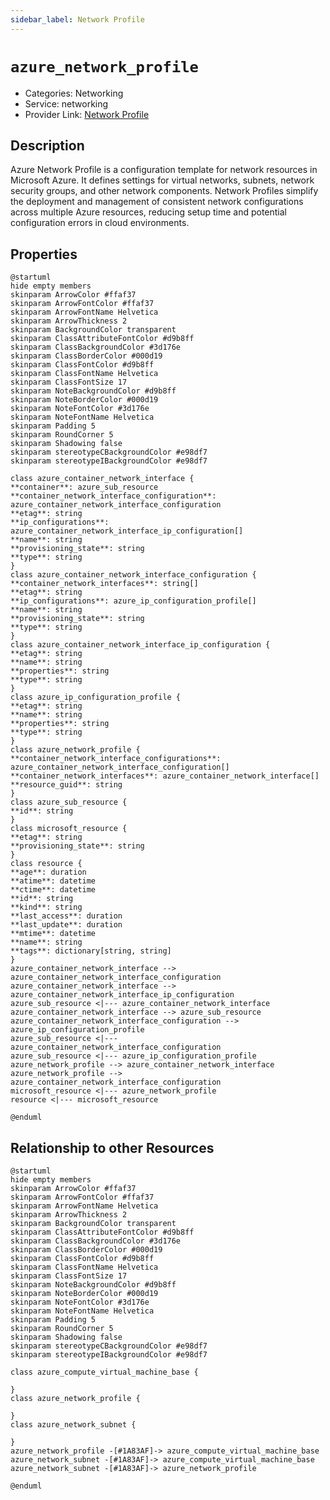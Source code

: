 ```yaml
---
sidebar_label: Network Profile
---
```


# `azure_network_profile`

- Categories: Networking
- Service: networking
- Provider Link: [Network Profile](https://learn.microsoft.com/en-us/azure/virtual-network/virtual-network-network-interface#network-interface-overview)

## Description

Azure Network Profile is a configuration template for network resources in Microsoft Azure. It defines settings for virtual networks, subnets, network security groups, and other network components. Network Profiles simplify the deployment and management of consistent network configurations across multiple Azure resources, reducing setup time and potential configuration errors in cloud environments.

## Properties

<ZoomPanPinch>

```kroki imgType="plantuml" imgAlt="Diagram of Network Profile data model"
@startuml
hide empty members
skinparam ArrowColor #ffaf37
skinparam ArrowFontColor #ffaf37
skinparam ArrowFontName Helvetica
skinparam ArrowThickness 2
skinparam BackgroundColor transparent
skinparam ClassAttributeFontColor #d9b8ff
skinparam ClassBackgroundColor #3d176e
skinparam ClassBorderColor #000d19
skinparam ClassFontColor #d9b8ff
skinparam ClassFontName Helvetica
skinparam ClassFontSize 17
skinparam NoteBackgroundColor #d9b8ff
skinparam NoteBorderColor #000d19
skinparam NoteFontColor #3d176e
skinparam NoteFontName Helvetica
skinparam Padding 5
skinparam RoundCorner 5
skinparam Shadowing false
skinparam stereotypeCBackgroundColor #e98df7
skinparam stereotypeIBackgroundColor #e98df7

class azure_container_network_interface {
**container**: azure_sub_resource
**container_network_interface_configuration**: azure_container_network_interface_configuration
**etag**: string
**ip_configurations**: azure_container_network_interface_ip_configuration[]
**name**: string
**provisioning_state**: string
**type**: string
}
class azure_container_network_interface_configuration {
**container_network_interfaces**: string[]
**etag**: string
**ip_configurations**: azure_ip_configuration_profile[]
**name**: string
**provisioning_state**: string
**type**: string
}
class azure_container_network_interface_ip_configuration {
**etag**: string
**name**: string
**properties**: string
**type**: string
}
class azure_ip_configuration_profile {
**etag**: string
**name**: string
**properties**: string
**type**: string
}
class azure_network_profile {
**container_network_interface_configurations**: azure_container_network_interface_configuration[]
**container_network_interfaces**: azure_container_network_interface[]
**resource_guid**: string
}
class azure_sub_resource {
**id**: string
}
class microsoft_resource {
**etag**: string
**provisioning_state**: string
}
class resource {
**age**: duration
**atime**: datetime
**ctime**: datetime
**id**: string
**kind**: string
**last_access**: duration
**last_update**: duration
**mtime**: datetime
**name**: string
**tags**: dictionary[string, string]
}
azure_container_network_interface --> azure_container_network_interface_configuration
azure_container_network_interface --> azure_container_network_interface_ip_configuration
azure_sub_resource <|--- azure_container_network_interface
azure_container_network_interface --> azure_sub_resource
azure_container_network_interface_configuration --> azure_ip_configuration_profile
azure_sub_resource <|--- azure_container_network_interface_configuration
azure_sub_resource <|--- azure_ip_configuration_profile
azure_network_profile --> azure_container_network_interface
azure_network_profile --> azure_container_network_interface_configuration
microsoft_resource <|--- azure_network_profile
resource <|--- microsoft_resource

@enduml
```

</ZoomPanPinch>

## Relationship to other Resources

<ZoomPanPinch>

```kroki imgType="plantuml" imgAlt="Diagram of Network Profile resource relationships"
@startuml
hide empty members
skinparam ArrowColor #ffaf37
skinparam ArrowFontColor #ffaf37
skinparam ArrowFontName Helvetica
skinparam ArrowThickness 2
skinparam BackgroundColor transparent
skinparam ClassAttributeFontColor #d9b8ff
skinparam ClassBackgroundColor #3d176e
skinparam ClassBorderColor #000d19
skinparam ClassFontColor #d9b8ff
skinparam ClassFontName Helvetica
skinparam ClassFontSize 17
skinparam NoteBackgroundColor #d9b8ff
skinparam NoteBorderColor #000d19
skinparam NoteFontColor #3d176e
skinparam NoteFontName Helvetica
skinparam Padding 5
skinparam RoundCorner 5
skinparam Shadowing false
skinparam stereotypeCBackgroundColor #e98df7
skinparam stereotypeIBackgroundColor #e98df7

class azure_compute_virtual_machine_base {

}
class azure_network_profile {

}
class azure_network_subnet {

}
azure_network_profile -[#1A83AF]-> azure_compute_virtual_machine_base
azure_network_subnet -[#1A83AF]-> azure_compute_virtual_machine_base
azure_network_subnet -[#1A83AF]-> azure_network_profile

@enduml
```

</ZoomPanPinch>
